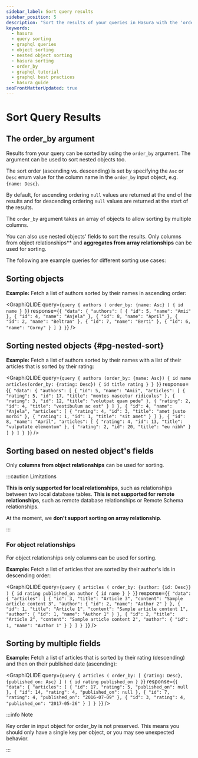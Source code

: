 ```yaml
---
sidebar_label: Sort query results
sidebar_position: 5
description: "Sort the results of your queries in Hasura with the 'order_by' argument. Learn how to sort objects, nested objects, and based on nested object's fields."
keywords:
  - hasura
  - query sorting
  - graphql queries
  - object sorting
  - nested object sorting
  - hasura sorting
  - order_by
  - graphql tutorial
  - graphql best practices
  - hasura guide
seoFrontMatterUpdated: true
---
```



# Sort Query Results

## The **order_by** argument

Results from your query can be sorted by using the `order_by` argument. The argument can be used to sort nested objects
too.

The sort order (ascending vs. descending) is set by specifying the `Asc` or `Desc` enum value for the column name in the
`order_by` input object, e.g. `{name: Desc}`.

By default, for ascending ordering `null` values are returned at the end of the results and for descending ordering
`null` values are returned at the start of the results.

The `order_by` argument takes an array of objects to allow sorting by multiple columns.

You can also use nested objects' fields to sort the results. Only columns from object relationships** and **aggregates
from array relationships** can be used for sorting.

The following are example queries for different sorting use cases:

## Sorting objects

**Example:** Fetch a list of authors sorted by their names in ascending order:

<GraphiQLIDE
  query={`query {
  authors (
    order_by: {name: Asc}
  ) {
    id
    name
  }
}`}
  response={`{
  "data": {
    "authors": [
      {
        "id": 5,
        "name": "Amii"
      },
      {
        "id": 4,
        "name": "Anjela"
      },
      {
        "id": 8,
        "name": "April"
      },
      {
        "id": 2,
        "name": "Beltran"
      },
      {
        "id": 7,
        "name": "Berti"
      },
      {
        "id": 6,
        "name": "Corny"
      }
    ]
  }
}`}
/>

## Sorting nested objects {#pg-nested-sort}

**Example:** Fetch a list of authors sorted by their names with a list of their articles that is sorted by their rating:

<GraphiQLIDE
  query={`query {
  authors (order_by: {name: Asc}) {
    id
    name
    articles(order_by: {rating: Desc}) {
      id
      title
      rating
    }
  }
}`}
  response={`{
  "data": {
    "authors": [
      {
        "id": 5,
        "name": "Amii",
        "articles": [
          {
            "rating": 5,
            "id": 17,
            "title": "montes nascetur ridiculus"
          },
          {
            "rating": 3,
            "id": 12,
            "title": "volutpat quam pede"
          },
          {
            "rating": 2,
            "id": 4,
            "title": "vestibulum ac est"
          }
        ]
      },
      {
        "id": 4,
        "name": "Anjela",
        "articles": [
          {
            "rating": 4,
            "id": 3,
            "title": "amet justo morbi"
          },
          {
            "rating": 1,
            "id": 1,
            "title": "sit amet"
          }
        ]
      },
      {
        "id": 8,
        "name": "April",
        "articles": [
          {
            "rating": 4,
            "id": 13,
            "title": "vulputate elementum"
          },
          {
            "rating": 2,
            "id": 20,
            "title": "eu nibh"
          }
        ]
      }
    ]
  }
}`}
/>

## Sorting based on nested object's fields
Only **columns from object relationships** can be used for sorting.

:::caution Limitations

**This is only supported for local relationships**, such as relationships between two local database tables. **This is
not supported for remote relationships**, such as remote database relationships or Remote Schema relationships.

At the moment, we **don't support sorting on array relationship**.

:::


### For object relationships

For object relationships only columns can be used for sorting.

**Example:** Fetch a list of articles that are sorted by their author's ids in descending order:

<GraphiQLIDE
  query={`query {
  articles (
    order_by: {author: {id: Desc}}
  ) {
    id
    rating
    published_on
    author {
      id
      name
    }
  }
}`}
  response={`{
  "data": {
    "articles": [
      {
        "id": 3,
        "title": "Article 3",
        "content": "Sample article content 3",
        "author": {
          "id": 2,
          "name": "Author 2"
        }
      },
      {
        "id": 1,
        "title": "Article 1",
        "content": "Sample article content 1",
        "author": {
          "id": 1,
          "name": "Author 1"
        }
      },
      {
        "id": 2,
        "title": "Article 2",
        "content": "Sample article content 2",
        "author": {
          "id": 1,
          "name": "Author 1"
        }
      }
    ]
  }
}`}
/>


## Sorting by multiple fields

**Example:** Fetch a list of articles that is sorted by their rating (descending) and then on their published date
(ascending):

<GraphiQLIDE
  query={`query {
  articles (
    order_by: [
      {rating: Desc},
      {published_on: Asc}
    ]
  ) {
    id
    rating
    published_on
  }
}`}
  response={`{
  "data": {
    "articles": [
      {
        "id": 17,
        "rating": 5,
        "published_on": null
      },
      {
        "id": 14,
        "rating": 4,
        "published_on": null
      },
      {
        "id": 7,
        "rating": 4,
        "published_on": "2016-07-09"
      },
      {
        "id": 3,
        "rating": 4,
        "published_on": "2017-05-26"
      }
    ]
  }
}`}
/>

:::info Note

Key order in input object for order_by is not preserved. This means you should only have a single key per object, or you
may see unexpected behavior.

:::
